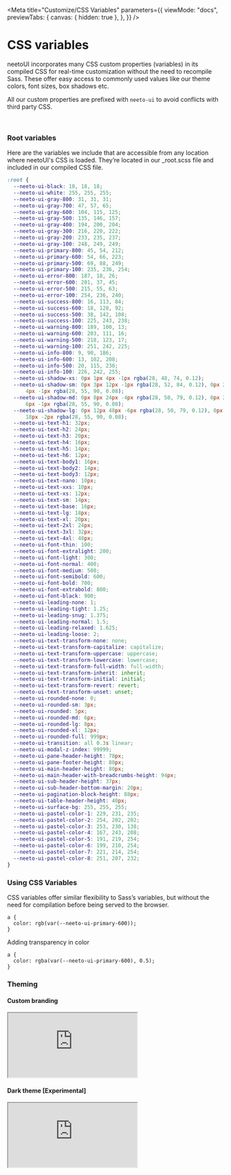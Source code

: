 
<Meta
  title="Customize/CSS Variables"
  parameters={{
    viewMode: "docs",
    previewTabs: {
      canvas: { hidden: true },
    },
  }}
/>

# CSS variables

neetoUI incorporates many CSS custom properties (variables) in its compiled CSS for real-time customization without the need to recompile Sass. These offer easy access to commonly used values like our theme colors, font sizes, box shadows etc.

All our custom properties are prefixed with `neeto-ui` to avoid conflicts with third party CSS.

<br />

### Root variables

Here are the variables we include that are accessible from any location where neetoUI's CSS is loaded. They’re located in our \_root.scss file and included in our compiled CSS file.

```css
:root {
  --neeto-ui-black: 18, 18, 18;
  --neeto-ui-white: 255, 255, 255;
  --neeto-ui-gray-800: 31, 31, 31;
  --neeto-ui-gray-700: 47, 57, 65;
  --neeto-ui-gray-600: 104, 115, 125;
  --neeto-ui-gray-500: 135, 146, 157;
  --neeto-ui-gray-400: 194, 200, 204;
  --neeto-ui-gray-300: 216, 220, 222;
  --neeto-ui-gray-200: 233, 235, 237;
  --neeto-ui-gray-100: 248, 249, 249;
  --neeto-ui-primary-800: 45, 54, 212;
  --neeto-ui-primary-600: 54, 66, 223;
  --neeto-ui-primary-500: 69, 88, 249;
  --neeto-ui-primary-100: 235, 236, 254;
  --neeto-ui-error-800: 187, 18, 26;
  --neeto-ui-error-600: 201, 37, 45;
  --neeto-ui-error-500: 215, 55, 63;
  --neeto-ui-error-100: 254, 236, 240;
  --neeto-ui-success-800: 16, 113, 84;
  --neeto-ui-success-600: 18, 128, 92;
  --neeto-ui-success-500: 38, 142, 108;
  --neeto-ui-success-100: 225, 243, 238;
  --neeto-ui-warning-800: 189, 100, 13;
  --neeto-ui-warning-600: 203, 111, 16;
  --neeto-ui-warning-500: 218, 123, 17;
  --neeto-ui-warning-100: 251, 242, 225;
  --neeto-ui-info-800: 9, 90, 186;
  --neeto-ui-info-600: 13, 102, 208;
  --neeto-ui-info-500: 20, 115, 230;
  --neeto-ui-info-100: 226, 242, 255;
  --neeto-ui-shadow-xs: 0px 1px 4px -1px rgba(28, 48, 74, 0.12);
  --neeto-ui-shadow-sm: 0px 3px 12px -1px rgba(28, 52, 84, 0.12), 0px 2px
      4px -1px rgba(28, 55, 90, 0.08);
  --neeto-ui-shadow-md: 0px 8px 24px -4px rgba(28, 50, 79, 0.12), 0px 2px
      6px -1px rgba(28, 55, 90, 0.08);
  --neeto-ui-shadow-lg: 0px 12px 48px -6px rgba(28, 50, 79, 0.12), 0px 3px
      18px -2px rgba(28, 55, 90, 0.08);
  --neeto-ui-text-h1: 32px;
  --neeto-ui-text-h2: 24px;
  --neeto-ui-text-h3: 20px;
  --neeto-ui-text-h4: 16px;
  --neeto-ui-text-h5: 14px;
  --neeto-ui-text-h6: 12px;
  --neeto-ui-text-body1: 16px;
  --neeto-ui-text-body2: 14px;
  --neeto-ui-text-body3: 12px;
  --neeto-ui-text-nano: 10px;
  --neeto-ui-text-xxs: 10px;
  --neeto-ui-text-xs: 12px;
  --neeto-ui-text-sm: 14px;
  --neeto-ui-text-base: 16px;
  --neeto-ui-text-lg: 18px;
  --neeto-ui-text-xl: 20px;
  --neeto-ui-text-2xl: 24px;
  --neeto-ui-text-3xl: 32px;
  --neeto-ui-text-4xl: 48px;
  --neeto-ui-font-thin: 100;
  --neeto-ui-font-extralight: 200;
  --neeto-ui-font-light: 300;
  --neeto-ui-font-normal: 400;
  --neeto-ui-font-medium: 500;
  --neeto-ui-font-semibold: 600;
  --neeto-ui-font-bold: 700;
  --neeto-ui-font-extrabold: 800;
  --neeto-ui-font-black: 900;
  --neeto-ui-leading-none: 1;
  --neeto-ui-leading-tight: 1.25;
  --neeto-ui-leading-snug: 1.375;
  --neeto-ui-leading-normal: 1.5;
  --neeto-ui-leading-relaxed: 1.625;
  --neeto-ui-leading-loose: 2;
  --neeto-ui-text-transform-none: none;
  --neeto-ui-text-transform-capitalize: capitalize;
  --neeto-ui-text-transform-uppercase: uppercase;
  --neeto-ui-text-transform-lowercase: lowercase;
  --neeto-ui-text-transform-full-width: full-width;
  --neeto-ui-text-transform-inherit: inherit;
  --neeto-ui-text-transform-initial: initial;
  --neeto-ui-text-transform-revert: revert;
  --neeto-ui-text-transform-unset: unset;
  --neeto-ui-rounded-none: 0;
  --neeto-ui-rounded-sm: 3px;
  --neeto-ui-rounded: 5px;
  --neeto-ui-rounded-md: 6px;
  --neeto-ui-rounded-lg: 8px;
  --neeto-ui-rounded-xl: 12px;
  --neeto-ui-rounded-full: 999px;
  --neeto-ui-transition: all 0.3s linear;
  --neeto-ui-modal-z-index: 99999;
  --neeto-ui-pane-header-height: 78px;
  --neeto-ui-pane-footer-height: 80px;
  --neeto-ui-main-header-height: 80px;
  --neeto-ui-main-header-with-breadcrumbs-height: 94px;
  --neeto-ui-sub-header-height: 37px;
  --neeto-ui-sub-header-bottom-margin: 20px;
  --neeto-ui-pagination-block-height: 88px;
  --neeto-ui-table-header-height: 40px;
  --neeto-ui-surface-bg: 255, 255, 255;
  --neeto-ui-pastel-color-1: 229, 231, 235;
  --neeto-ui-pastel-color-2: 254, 202, 202;
  --neeto-ui-pastel-color-3: 253, 230, 138;
  --neeto-ui-pastel-color-4: 167, 243, 208;
  --neeto-ui-pastel-color-5: 191, 219, 254;
  --neeto-ui-pastel-color-6: 199, 210, 254;
  --neeto-ui-pastel-color-7: 221, 214, 254;
  --neeto-ui-pastel-color-8: 251, 207, 232;
}
```

### Using CSS Variables

CSS variables offer similar flexibility to Sass’s variables, but without the need for compilation before being served to the browser.

```
a {
  color: rgb(var(--neeto-ui-primary-600));
}
```

Adding transparency in color

```
a {
  color: rgba(var(--neeto-ui-primary-600), 0.5);
}
```

### Theming

#### Custom branding

<Story name="Custom branding">
  <div className="h-screen">
    <iframe
      src="https://codesandbox.io/embed/branding-54hfvm?fontsize=14&hidenavigation=1&module=%2Fsrc%2Fstyles.scss&theme=dark"
      style={{
        width: "100%",
        height: "100vh",
        border: "0",
        borderRadius: "4px",
        overflow: "hidden",
      }}
      title="branding"
      allow="accelerometer; ambient-light-sensor; camera; encrypted-media; geolocation; gyroscope; hid; microphone; midi; payment; usb; vr; xr-spatial-tracking"
      sandbox="allow-forms allow-modals allow-popups allow-presentation allow-same-origin allow-scripts"
    ></iframe>
  </div>
</Story>

#### Dark theme [Experimental]

<Story name="Dark theme">
  <div className="h-screen">
    <iframe
      src="https://codesandbox.io/embed/dark-theme-2dhsl0?fontsize=14&hidenavigation=1&module=%2Fsrc%2Fstyles.scss&theme=dark&view=preview"
      style={{
        width: "100%",
        height: "100vh",
        border: "0",
        borderRadius: "4px",
        overflow: "hidden",
      }}
      title="dark-theme"
      allow="accelerometer; ambient-light-sensor; camera; encrypted-media; geolocation; gyroscope; hid; microphone; midi; payment; usb; vr; xr-spatial-tracking"
      sandbox="allow-forms allow-modals allow-popups allow-presentation allow-same-origin allow-scripts"
    ></iframe>
  </div>
</Story>
